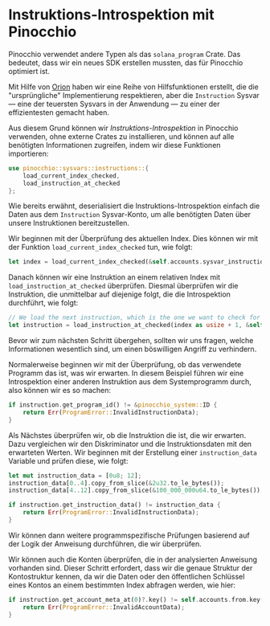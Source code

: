 
# Instruktions-Introspektion mit Pinocchio

Pinocchio verwendet andere Typen als das `solana_program` Crate. Das bedeutet, dass wir ein neues SDK erstellen mussten, das für Pinocchio optimiert ist.

Mit Hilfe von [Orion](https://x.com/BasedOrion_) haben wir eine Reihe von Hilfsfunktionen erstellt, die die "ursprüngliche" Implementierung respektieren, aber die `Instruction` Sysvar — eine der teuersten Sysvars in der Anwendung — zu einer der effizientesten gemacht haben.

Aus diesem Grund können wir *Instruktions-Introspektion* in Pinocchio verwenden, ohne externe Crates zu installieren, und können auf alle benötigten Informationen zugreifen, indem wir diese Funktionen importieren:

```rust
use pinocchio::sysvars::instructions::{
    load_current_index_checked, 
    load_instruction_at_checked
}; 
```

<ArticleSection name="Wie man Introspektion verwendet" id="how-to-use-introspection" level="h2" />

Wie bereits erwähnt, deserialisiert die Instruktions-Introspektion einfach die Daten aus dem `Instruction` Sysvar-Konto, um alle benötigten Daten über unsere Instruktionen bereitzustellen.

Wir beginnen mit der Überprüfung des aktuellen Index. Dies können wir mit der Funktion `load_current_index_checked` tun, wie folgt:

```rust
let index = load_current_index_checked(&self.accounts.sysvar_instructions)?;
```

Danach können wir eine Instruktion an einem relativen Index mit `load_instruction_at_checked` überprüfen. Diesmal überprüfen wir die Instruktion, die unmittelbar auf diejenige folgt, die die Introspektion durchführt, wie folgt:

```rust
// We load the next instruction, which is the one we want to check for the correct input.
let instruction = load_instruction_at_checked(index as usize + 1, &self.accounts.sysvar_instructions)?;
```

Bevor wir zum nächsten Schritt übergehen, sollten wir uns fragen, welche Informationen wesentlich sind, um einen böswilligen Angriff zu verhindern.

Normalerweise beginnen wir mit der Überprüfung, ob das verwendete Programm das ist, was wir erwarten. In diesem Beispiel führen wir eine Introspektion einer anderen Instruktion aus dem Systemprogramm durch, also können wir es so machen:

```rust
if instruction.get_program_id() != &pinocchio_system::ID {
    return Err(ProgramError::InvalidInstructionData);
}
```

Als Nächstes überprüfen wir, ob die Instruktion die ist, die wir erwarten. Dazu vergleichen wir den Diskriminator und die Instruktionsdaten mit den erwarteten Werten. Wir beginnen mit der Erstellung einer `instruction_data` Variable und prüfen diese, wie folgt:

```rust
let mut instruction_data = [0u8; 12];
instruction_data[0..4].copy_from_slice(&2u32.to_le_bytes());
instruction_data[4..12].copy_from_slice(&100_000_000u64.to_le_bytes());

if instruction.get_instruction_data() != instruction_data {
    return Err(ProgramError::InvalidInstructionData);
}
```

Wir können dann weitere programmspezifische Prüfungen basierend auf der Logik der Anweisung durchführen, die wir überprüfen.

Wir können auch die Konten überprüfen, die in der analysierten Anweisung vorhanden sind. Dieser Schritt erfordert, dass wir die genaue Struktur der Kontostruktur kennen, da wir die Daten oder den öffentlichen Schlüssel eines Kontos an einem bestimmten Index abfragen werden, wie hier:

```rust
if instruction.get_account_meta_at(0)?.key() != self.accounts.from.key() {
    return Err(ProgramError::InvalidAccountData);
}
```
